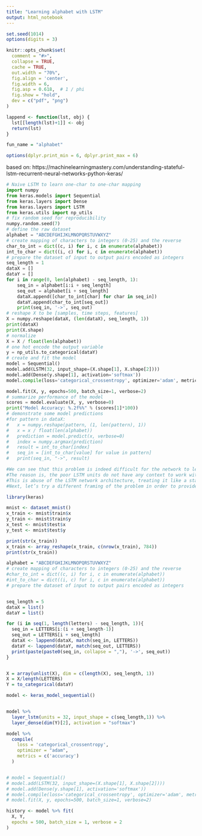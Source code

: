 ```yaml
---
title: "Learning alphabet with LSTM"
output: html_notebook
---
```



```r
set.seed(1014)
options(digits = 3)

knitr::opts_chunk$set(
  comment = "#>",
  collapse = TRUE,
  cache = TRUE,
  out.width = "70%",
  fig.align = 'center',
  fig.width = 6,
  fig.asp = 0.618,  # 1 / phi
  fig.show = "hold",
  dev = c("pdf", "png")
)

lappend <- function(lst, obj) {
  lst[[length(lst)+1]] <- obj
  return(lst)
}

fun_name = "alphabet"

options(dplyr.print_min = 6, dplyr.print_max = 6)


```


based on:
https://machinelearningmastery.com/understanding-stateful-lstm-recurrent-neural-networks-python-keras/



```python
# Naive LSTM to learn one-char to one-char mapping
import numpy
from keras.models import Sequential
from keras.layers import Dense
from keras.layers import LSTM
from keras.utils import np_utils
# fix random seed for reproducibility
numpy.random.seed(7)
# define the raw dataset
alphabet = "ABCDEFGHIJKLMNOPQRSTUVWXYZ"
# create mapping of characters to integers (0-25) and the reverse
char_to_int = dict((c, i) for i, c in enumerate(alphabet))
int_to_char = dict((i, c) for i, c in enumerate(alphabet))
# prepare the dataset of input to output pairs encoded as integers
seq_length = 1
dataX = []
dataY = []
for i in range(0, len(alphabet) - seq_length, 1):
	seq_in = alphabet[i:i + seq_length]
	seq_out = alphabet[i + seq_length]
	dataX.append([char_to_int[char] for char in seq_in])
	dataY.append(char_to_int[seq_out])
	print(seq_in, '->', seq_out)
# reshape X to be [samples, time steps, features]
X = numpy.reshape(dataX, (len(dataX), seq_length, 1))
print(dataX)
print(X.shape)
# normalize
X = X / float(len(alphabet))
# one hot encode the output variable
y = np_utils.to_categorical(dataY)
# create and fit the model
model = Sequential()
model.add(LSTM(32, input_shape=(X.shape[1], X.shape[2])))
model.add(Dense(y.shape[1], activation='softmax'))
model.compile(loss='categorical_crossentropy', optimizer='adam', metrics=['accuracy'])

model.fit(X, y, epochs=500, batch_size=1, verbose=2)
# summarize performance of the model
scores = model.evaluate(X, y, verbose=0)
print("Model Accuracy: %.2f%%" % (scores[1]*100))
# demonstrate some model predictions
#for pattern in dataX:
#	x = numpy.reshape(pattern, (1, len(pattern), 1))
#	x = x / float(len(alphabet))
#	prediction = model.predict(x, verbose=0)
#	index = numpy.argmax(prediction)
#	result = int_to_char[index]
#	seq_in = [int_to_char[value] for value in pattern]
#	print(seq_in, "->", result)

#We can see that this problem is indeed difficult for the network to learn.
#The reason is, the poor LSTM units do not have any context to work with. Each input-output pattern is shown to the network in a random order and the state of the network is reset after each pattern (each batch #where each batch contains one pattern).
#This is abuse of the LSTM network architecture, treating it like a standard multilayer Perceptron.
#Next, let’s try a different framing of the problem in order to provide more sequence to the network from which to learn.
```





```r

library(keras)

mnist <- dataset_mnist()
x_train <- mnist$train$x
y_train <- mnist$train$y
x_test <- mnist$test$x
y_test <- mnist$test$y

print(str(x_train))
x_train <- array_reshape(x_train, c(nrow(x_train), 784))
print(str(x_train))

alphabet = "ABCDEFGHIJKLMNOPQRSTUVWXYZ"
# create mapping of characters to integers (0-25) and the reverse
#char_to_int = dict((c, i) for i, c in enumerate(alphabet))
#int_to_char = dict((i, c) for i, c in enumerate(alphabet))
# prepare the dataset of input to output pairs encoded as integers


seq_length = 5
dataX = list()
dataY = list()

for (i in seq(1, length(letters) - seq_length, 1)){
  seq_in = LETTERS[i:(i + seq_length-1)]
  seq_out = LETTERS[i + seq_length]
  dataX <- lappend(dataX, match(seq_in, LETTERS))
  dataY <- lappend(dataY, match(seq_out, LETTERS))
  print(paste(paste0(seq_in, collapse = ","), '->', seq_out))
}


X = array(unlist(X), dim = c(length(X), seq_length, 1))
X = X/length(LETTERS)
Y = to_categorical(dataY)

model <- keras_model_sequential() 


model %>% 
  layer_lstm(units = 32, input_shape = c(seq_length,1)) %>%
  layer_dense(dim(Y)[2], activation = "softmax")

model %>% 
  compile(
    loss = 'categorical_crossentropy',
    optimizer = "adam",
    metrics = c('accuracy')
  )


# model = Sequential()
# model.add(LSTM(32, input_shape=(X.shape[1], X.shape[2])))
# model.add(Dense(y.shape[1], activation='softmax'))
# model.compile(loss='categorical_crossentropy', optimizer='adam', metrics=['accuracy'])
# model.fit(X, y, epochs=500, batch_size=1, verbose=2)

history <- model %>% fit(
  X, Y,
  epochs = 500, batch_size = 1, verbose = 2
)




```
